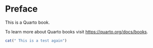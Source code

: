 # Preface {.unnumbered}

This is a Quarto book.

To learn more about Quarto books visit <https://quarto.org/docs/books>.

```r
cat(" This is a test again")
```
